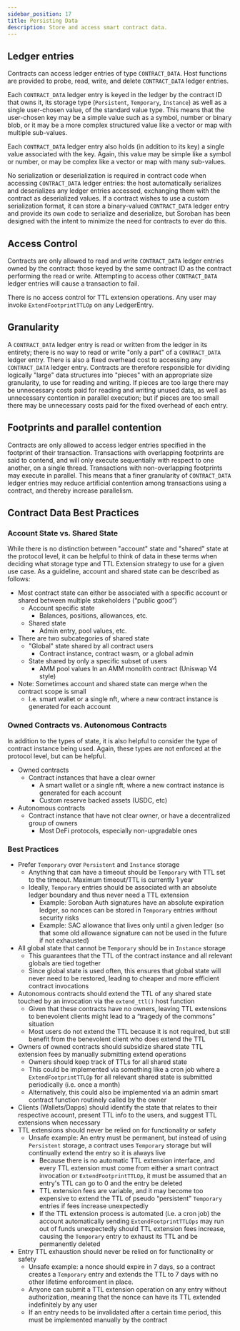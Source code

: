```yaml
---
sidebar_position: 17
title: Persisting Data
description: Store and access smart contract data.
---
```


<head>
  <title>Store and access smart contract data.</title>
  <meta charSet="utf-8" />
  <meta property="og:title" content="Store and access smart contract data." />
  <meta
    property="og:description"
    content="Store and access smart contract data."
  />
  <link
    rel="canonical"
    href="https://soroban.stellar.org/docs/fundamentals-and-concepts/persisting-data"
  />
</head>

## Ledger entries

Contracts can access ledger entries of type `CONTRACT_DATA`. Host functions are provided to probe, read, write, and delete `CONTRACT_DATA` ledger entries.

Each `CONTRACT_DATA` ledger entry is keyed in the ledger by the contract ID that owns it, its storage type (`Persistent`, `Temporary`, `Instance`) as well as a single user-chosen value, of the standard value type. This means that the user-chosen key may be a simple value such as a symbol, number or binary blob, or it may be a more complex structured value like a vector or map with multiple sub-values.

Each `CONTRACT_DATA` ledger entry also holds (in addition to its key) a single value associated with the key. Again, this value may be simple like a symbol or number, or may be complex like a vector or map with many sub-values.

No serialization or deserialization is required in contract code when accessing `CONTRACT_DATA` ledger entries: the host automatically serializes and deserializes any ledger entries accessed, exchanging them with the contract as deserialized values. If a contract wishes to use a custom serialization format, it can store a binary-valued `CONTRACT_DATA` ledger entry and provide its own code to serialize and deserialize, but Soroban has been designed with the intent to minimize the need for contracts to ever do this.

## Access Control

Contracts are only allowed to read and write `CONTRACT_DATA` ledger entries owned by the contract: those keyed by the same contract ID as the contract performing the read or write. Attempting to access other `CONTRACT_DATA` ledger entries will cause a transaction to fail.

There is no access control for TTL extension operations. Any user may invoke `ExtendFootprintTTLOp` on any LedgerEntry.

## Granularity

A `CONTRACT_DATA` ledger entry is read or written from the ledger in its entirety; there is no way to read or write "only a part" of a `CONTRACT_DATA` ledger entry. There is also a fixed overhead cost to accessing any `CONTRACT_DATA` ledger entry. Contracts are therefore responsible for dividing logically "large" data structures into "pieces" with an appropriate size granularity, to use for reading and writing. If pieces are too large there may be unnecessary costs paid for reading and writing unused data, as well as unnecessary contention in parallel execution; but if pieces are too small there may be unnecessary costs paid for the fixed overhead of each entry.

## Footprints and parallel contention

Contracts are only allowed to access ledger entries specified in the footprint of their transaction. Transactions with overlapping footprints are said to contend, and will only execute sequentially with respect to one another, on a single thread. Transactions with non-overlapping footprints may execute in parallel. This means that a finer granularity of `CONTRACT_DATA` ledger entries may reduce artificial contention among transactions using a contract, and thereby increase parallelism.

## Contract Data Best Practices

### Account State vs. Shared State

While there is no distinction between "account" state and "shared" state at the protocol level, it can be helpful to think of data in these terms when deciding what storage type and TTL Extension strategy
to use for a given use case. As a guideline, account and shared state can be described as follows:

- Most contract state can either be associated with a specific account or shared between multiple stakeholders (“public good”)
  - Account specific state
    - Balances, positions, allowances, etc.
  - Shared state
    - Admin entry, pool values, etc.
- There are two subcategories of shared state
  - "Global" state shared by all contract users
    - Contract instance, contract wasm, or a global admin
  - State shared by only a specific subset of users
    - AMM pool values In an AMM monolith contract (Uniswap V4 style)
- Note: Sometimes account and shared state can merge when the contract scope is small
  - I.e. smart wallet or a single nft, where a new contract instance is generated for each account

### Owned Contracts vs. Autonomous Contracts

In addition to the types of state, it is also helpful to consider the type of contract instance being used. Again, these types are not enforced at the protocol level, but can be helpful.

- Owned contracts
  - Contract instances that have a clear owner
    - A smart wallet or a single nft, where a new contract instance is generated for each account
    - Custom reserve backed assets (USDC, etc)
- Autonomous contracts
  - Contract instance that have not clear owner, or have a decentralized group of owners
    - Most DeFi protocols, especially non-upgradable ones

### Best Practices

- Prefer `Temporary` over `Persistent` and `Instance` storage
  - Anything that can have a timeout should be `Temporary` with TTL set to the timeout. Maximum timeout/TTL is currently 1 year
  - Ideally, `Temporary` entries should be associated with an absolute ledger boundary and thus never need a TTL extension
    - Example: Soroban Auth signatures have an absolute expiration ledger, so nonces can be stored in `Temporary` entries without security risks
    - Example: SAC allowance that lives only until a given ledger (so that some old allowance signature can not be used in the future if not exhausted)
- All global state that cannot be `Temporary` should be in `Instance` storage
  - This guarantees that the TTL of the contract instance and all relevant globals are tied together
  - Since global state is used often, this ensures that global state will never need to be restored, leading to cheaper and more efficient contract invocations
- Autonomous contracts should extend the TTL of any shared state touched by an invocation via the `extend_ttl()` host function
  - Given that these contracts have no owners, leaving TTL extensions to benevolent clients might lead to a “tragedy of the commons” situation
  - Most users do not extend the TTL because it is not required, but still benefit from the benevolent client who does extend the TTL
- Owners of owned contracts should subsidize shared state TTL extension fees by manually submitting extend operations
  - Owners should keep track of TTLs for all shared state
  - This could be implemented via something like a cron job where a `ExtendFootprintTTLOp` for all relevant shared state is submitted periodically (i.e. once a month)
  - Alternatively, this could also be implemented via an admin smart contract function routinely called by the owner
- Clients (Wallets/Dapps) should identify the state that relates to their respective account, present TTL info to the users, and suggest TTL extensions when necessary
- TTL extensions should never be relied on for functionality or safety
  - Unsafe example: An entry must be permanent, but instead of using `Persistent` storage, a contract uses `Temporary` storage but will continually extend the entry so it is always live
    - Because there is no automatic TTL extension interface, and every TTL extension must come from either a smart contract invocation or `ExtendFootprintTTLOp`, it must be assumed that an entry's TTL can go to 0 and the entry be deleted
    - TTL extension fees are variable, and it may become too expensive to extend the TTL of pseudo “persistent” `Temporary` entries if fees increase unexpectedly
    - If the TTL extension process is automated (i.e. a cron job) the account automatically sending `ExtendFootprintTTLOps` may run out of funds unexpectedly should TTL extension fees increase, causing the `Temporary` entry to exhaust its TTL and be permanently deleted
- Entry TTL exhaustion should never be relied on for functionality or safety
  - Unsafe example: a nonce should expire in 7 days, so a contract creates a `Temporary` entry and extends the TTL to 7 days with no other lifetime enforcement in place.
  - Anyone can submit a TTL extension operation on any entry without authorization, meaning that the nonce can have its TTL extended indefinitely by any user
  - If an entry needs to be invalidated after a certain time period, this must be implemented manually by the contract
